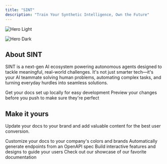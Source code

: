 ```yaml
---
title: "SINT"
description: "Train Your Synthetic Intelligence, Own the Future"
---
```


<img
  className="block dark:hidden"
  src="/images/hero-light.jpg"
  alt="Hero Light"
/>

<img
  className="hidden dark:block"
  src="/images/hero-dark.jpg"
  alt="Hero Dark"
/>

## About SINT

SINT is a next-gen AI ecosystem powering autonomous agents designed to tackle meaningful, real-world challenges. It's not just smarter tech—it's your AI teammate solving human problems, automating complex tasks, and turning everyday hurdles into seamless solutions.

<CardGroup cols={2}>
  <Card title="Edit Your Docs" icon="pen-to-square" href="https://mintlify.com/docs/quickstart">
    Get your docs set up locally for easy development
  </Card>
  <Card title="Preview Changes" icon="image" href="https://mintlify.com/docs/development">
    Preview your changes before you push to make sure they're perfect
  </Card>
</CardGroup>

## Make it yours

Update your docs to your brand and add valuable content for the best user conversion.

<CardGroup cols={2}>
  <Card title="Customize Style" icon="palette" href="https://mintlify.com/docs/settings/global">
    Customize your docs to your company's colors and brands
  </Card>
  <Card title="Reference APIs" icon="code" href="https://mintlify.com/docs/api-playground/openapi">
    Automatically generate endpoints from an OpenAPI spec
  </Card>
  <Card title="Add Components" icon="screwdriver-wrench" href="https://mintlify.com/docs/content/components/accordions">
    Build interactive features and designs to guide your users
  </Card>
  <Card title="Get Inspiration" icon="stars" href="https://mintlify.com/customers">
    Check out our showcase of our favorite documentation
  </Card>
</CardGroup>